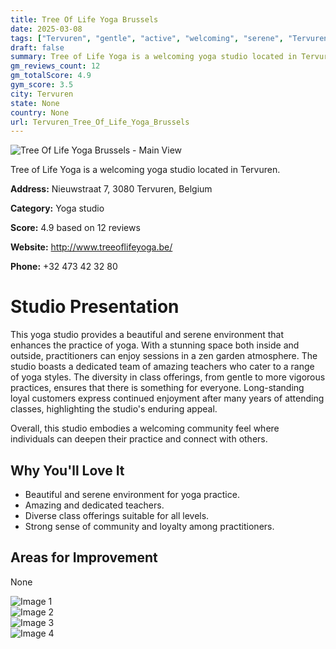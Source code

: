 ```yaml
---
title: Tree Of Life Yoga Brussels
date: 2025-03-08
tags: ["Tervuren", "gentle", "active", "welcoming", "serene", "Tervuren"]  
draft: false
summary: Tree of Life Yoga is a welcoming yoga studio located in Tervuren.
gm_reviews_count: 12
gm_totalScore: 4.9
gym_score: 3.5
city: Tervuren
state: None
country: None
url: Tervuren_Tree_Of_Life_Yoga_Brussels
---
```


<div className="aspect-[16/9] relative my-8">
  <img 
    src="https://lh5.googleusercontent.com/p/AF1QipPCXJ8o8CSlUJgARVJTc4XZw0XXXxd_vHatT4fl=w1920-h1080-k-no"
    alt="Tree Of Life Yoga Brussels - Main View"
    className="object-cover absolute inset-0 w-full h-full rounded-lg"
  />
</div>

Tree of Life Yoga is a welcoming yoga studio located in Tervuren.

**Address:** Nieuwstraat 7, 3080 Tervuren, Belgium

**Category:** Yoga studio

**Score:** 4.9 based on 12 reviews

**Website:** http://www.treeoflifeyoga.be/

**Phone:** +32 473 42 32 80

# Studio Presentation

This yoga studio provides a beautiful and serene environment that enhances the practice of yoga. With a stunning space both inside and outside, practitioners can enjoy sessions in a zen garden atmosphere. The studio boasts a dedicated team of amazing teachers who cater to a range of yoga styles. The diversity in class offerings, from gentle to more vigorous practices, ensures that there is something for everyone. Long-standing loyal customers express continued enjoyment after many years of attending classes, highlighting the studio's enduring appeal.

Overall, this studio embodies a welcoming community feel where individuals can deepen their practice and connect with others.

## Why You'll Love It

- Beautiful and serene environment for yoga practice.
- Amazing and dedicated teachers.
- Diverse class offerings suitable for all levels.
- Strong sense of community and loyalty among practitioners.

## Areas for Improvement

None

<div className="grid grid-cols-1 xl:grid-cols-2 gap-4 my-8">
<div className="aspect-[4/3] relative"><img src="https://lh5.googleusercontent.com/p/AF1QipMQrtaFPsQhnbDWqef4JVtELCKCQBe7RmavT08d=w1920-h1080-k-no" alt="Image 1" className="object-cover absolute inset-0 w-full h-full rounded-lg" /></div>
<div className="aspect-[4/3] relative"><img src="https://lh5.googleusercontent.com/p/AF1QipNqxFgCh0rEranjrIkemRQdLQLZEVvPJi-z9yrX=w1920-h1080-k-no" alt="Image 2" className="object-cover absolute inset-0 w-full h-full rounded-lg" /></div>
<div className="aspect-[4/3] relative"><img src="https://lh5.googleusercontent.com/p/AF1QipO85HsZROYHEBFI24rnW-tmoM2UMOt9S6AJQquS=w1920-h1080-k-no" alt="Image 3" className="object-cover absolute inset-0 w-full h-full rounded-lg" /></div>
<div className="aspect-[4/3] relative"><img src="https://lh5.googleusercontent.com/p/AF1QipN4RiT7Mf9A3HTaQalR24W3HCsu5v8kqP_Xx5u-=w1920-h1080-k-no" alt="Image 4" className="object-cover absolute inset-0 w-full h-full rounded-lg" /></div>
</div>